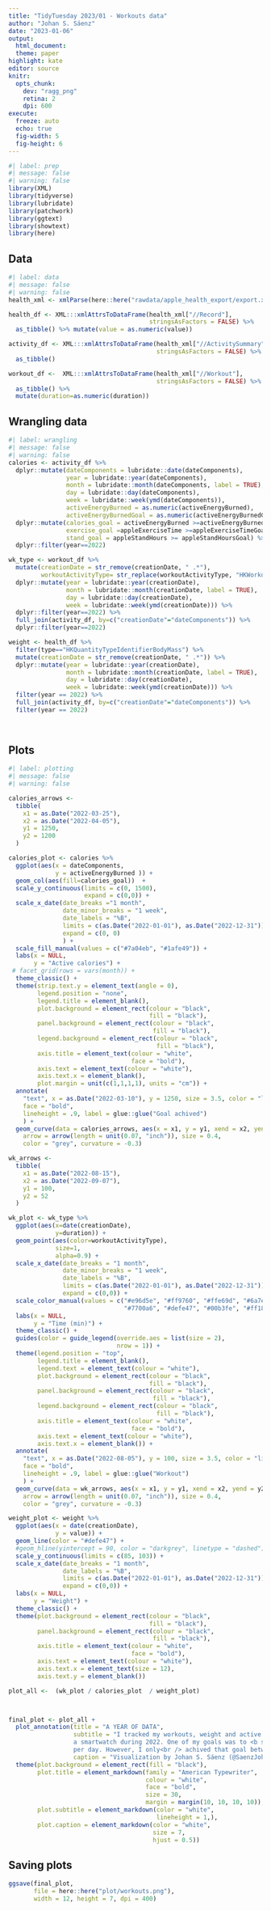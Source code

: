 ```yaml
---
title: "TidyTuesday 2023/01 - Workouts data"
author: "Johan S. Sáenz"
date: "2023-01-06"
output:
  html_document:
  theme: paper
highlight: kate
editor: source
knitr:
  opts_chunk:
    dev: "ragg_png"
    retina: 2
    dpi: 600
execute:
  freeze: auto
  echo: true
  fig-width: 5
  fig-height: 6
---
```


```r
#| label: prep
#| message: false
#| warning: false
library(XML)
library(tidyverse)
library(lubridate)
library(patchwork)
library(ggtext)
library(showtext)
library(here)
```

## Data

```r
#| label: data
#| message: false
#| warning: false
health_xml <- xmlParse(here::here("rawdata/apple_health_export/export.xml"))

health_df <- XML:::xmlAttrsToDataFrame(health_xml["//Record"], 
                                       stringsAsFactors = FALSE) %>%
  as_tibble() %>% mutate(value = as.numeric(value))

activity_df <- XML:::xmlAttrsToDataFrame(health_xml["//ActivitySummary"], 
                                         stringsAsFactors = FALSE) %>% 
  as_tibble()

workout_df <-  XML:::xmlAttrsToDataFrame(health_xml["//Workout"], 
                                         stringsAsFactors = FALSE) %>% 
  as_tibble() %>% 
  mutate(duration=as.numeric(duration))
```

## Wrangling data

```r
#| label: wrangling
#| message: false
#| warning: false
calories <- activity_df %>% 
  dplyr::mutate(dateComponents = lubridate::date(dateComponents),
                year = lubridate::year(dateComponents), 
                month = lubridate::month(dateComponents, label = TRUE), 
                day = lubridate::day(dateComponents),
                week = lubridate::week(ymd(dateComponents)),
                activeEnergyBurned = as.numeric(activeEnergyBurned),
                activeEnergyBurnedGoal = as.numeric(activeEnergyBurnedGoal)) %>% 
  dplyr::mutate(calories_goal = activeEnergyBurned >=activeEnergyBurnedGoal,
                exercise_goal =appleExerciseTime >=appleExerciseTimeGoal,
                stand_goal = appleStandHours >= appleStandHoursGoal) %>% 
  dplyr::filter(year==2022)

wk_type <- workout_df %>% 
  mutate(creationDate = str_remove(creationDate, " .*"),
         workoutActivityType= str_replace(workoutActivityType, "HKWorkoutActivityType", "")) %>% 
  dplyr::mutate(year = lubridate::year(creationDate), 
                month = lubridate::month(creationDate, label = TRUE), 
                day = lubridate::day(creationDate),
                week = lubridate::week(ymd(creationDate))) %>% 
  dplyr::filter(year==2022) %>% 
  full_join(activity_df, by=c("creationDate"="dateComponents")) %>% 
  dplyr::filter(year==2022) 

weight <- health_df %>%
  filter(type=="HKQuantityTypeIdentifierBodyMass") %>% 
  mutate(creationDate = str_remove(creationDate, " .*")) %>% 
  dplyr::mutate(year = lubridate::year(creationDate), 
                month = lubridate::month(creationDate, label = TRUE), 
                day = lubridate::day(creationDate),
                week = lubridate::week(ymd(creationDate))) %>% 
  filter(year == 2022) %>% 
  full_join(activity_df, by=c("creationDate"="dateComponents")) %>% 
  filter(year == 2022) 
  
  
```

## Plots

```r
#| label: plotting
#| message: false
#| warning: false

calories_arrows <-
  tibble(
    x1 = as.Date("2022-03-25"),
    x2 = as.Date("2022-04-05"),
    y1 = 1250,
    y2 = 1200
  )

calories_plot <- calories %>% 
  ggplot(aes(x = dateComponents,
             y = activeEnergyBurned )) +
  geom_col(aes(fill=calories_goal))  +
  scale_y_continuous(limits = c(0, 1500),
                     expand = c(0,0)) +
  scale_x_date(date_breaks ="1 month",
               date_minor_breaks = "1 week",
               date_labels = "%B",
               limits = c(as.Date("2022-01-01"), as.Date("2022-12-31")),
               expand = c(0, 0)
               ) +
  scale_fill_manual(values = c("#7a04eb", "#1afe49")) +
  labs(x = NULL,
       y = "Active calories") +
 # facet_grid(rows = vars(month)) +
  theme_classic() +
  theme(strip.text.y = element_text(angle = 0),
        legend.position = "none",
        legend.title = element_blank(),
        plot.background = element_rect(colour = "black",
                                       fill = "black"),
        panel.background = element_rect(colour = "black",
                                        fill = "black"),
        legend.background = element_rect(colour = "black",
                                         fill = "black"),
        axis.title = element_text(colour = "white",
                                  face = "bold"),
        axis.text = element_text(colour = "white"),
        axis.text.x = element_blank(),
        plot.margin = unit(c(1,1,1,1), units = "cm")) +
  annotate(
    "text", x = as.Date("2022-03-10"), y = 1250, size = 3.5, color = "lightgray",
    face = "bold",
    lineheight = .9, label = glue::glue("Goal achived")
    ) +
  geom_curve(data = calories_arrows, aes(x = x1, y = y1, xend = x2, yend = y2),
    arrow = arrow(length = unit(0.07, "inch")), size = 0.4,
    color = "grey", curvature = -0.3)

wk_arrows <-
  tibble(
    x1 = as.Date("2022-08-15"),
    x2 = as.Date("2022-09-07"),
    y1 = 100,
    y2 = 52
  )

wk_plot <- wk_type %>% 
  ggplot(aes(x=date(creationDate),
             y=duration)) +
  geom_point(aes(color=workoutActivityType), 
             size=1,
             alpha=0.9) +
  scale_x_date(date_breaks = "1 month", 
               date_minor_breaks = "1 week",
               date_labels = "%B",
               limits = c(as.Date("2022-01-01"), as.Date("2022-12-31")),
               expand = c(0,0)) +
  scale_color_manual(values = c("#e96d5e", "#ff9760", "#ffe69d", "#6a7e6a",
                                "#7700a6", "#defe47", "#00b3fe", "#ff184c")) +
  labs(x = NULL,
       y = "Time (min)") +
  theme_classic() +
  guides(color = guide_legend(override.aes = list(size = 2),
                              nrow = 1)) +
  theme(legend.position = "top",
        legend.title = element_blank(),
        legend.text = element_text(colour = "white"),
        plot.background = element_rect(colour = "black",
                                       fill = "black"),
        panel.background = element_rect(colour = "black",
                                        fill = "black"),
        legend.background = element_rect(colour = "black",
                                         fill = "black"),
        axis.title = element_text(colour = "white",
                                  face = "bold"),
        axis.text = element_text(colour = "white"),
        axis.text.x = element_blank()) +
  annotate(
    "text", x = as.Date("2022-08-05"), y = 100, size = 3.5, color = "lightgray",
    face = "bold",
    lineheight = .9, label = glue::glue("Workout")
    ) +
  geom_curve(data = wk_arrows, aes(x = x1, y = y1, xend = x2, yend = y2),
    arrow = arrow(length = unit(0.07, "inch")), size = 0.4,
    color = "grey", curvature = -0.3)

weight_plot <- weight %>% 
  ggplot(aes(x = date(creationDate),
             y = value)) +
  geom_line(color = "#defe47") +
  #geom_hline(yintercept = 90, color = "darkgrey", linetype = "dashed") +
  scale_y_continuous(limits = c(85, 103)) +
  scale_x_date(date_breaks = "1 month",
               date_labels = "%B",
               limits = c(as.Date("2022-01-01"), as.Date("2022-12-31")),
               expand = c(0,0)) +
  labs(x = NULL,
       y = "Weight") +
  theme_classic() +
  theme(plot.background = element_rect(colour = "black",
                                       fill = "black"),
        panel.background = element_rect(colour = "black",
                                        fill = "black"),
        axis.title = element_text(colour = "white",
                                  face = "bold"),
        axis.text = element_text(colour = "white"),
        axis.text.x = element_text(size = 12),
        axis.text.y = element_blank())

plot_all <-  (wk_plot / calories_plot  / weight_plot)



final_plot <- plot_all + 
  plot_annotation(title = "A YEAR OF DATA",
                  subtitle = "I tracked my workouts, weight and active calories using
                  a smartwatch during 2022. One of my goals was to <b style='color:#1afe49'>burn 950 active calories</b> 
                  per day. However, I only<br /> achived that goal between July and August.",
                  caption = "Visualization by Johan S. Sáenz (@SaenzJohanS) • Data collected with AppleWatch") & 
  theme(plot.background = element_rect(fill = "black"),
        plot.title = element_markdown(family = "American Typewriter",
                                      colour = "white",
                                      face = "bold",
                                      size = 30,
                                      margin = margin(10, 10, 10, 10)),
        plot.subtitle = element_markdown(color = "white",
                                         lineheight = 1,),
        plot.caption = element_markdown(color = "white", 
                                        size = 7,
                                        hjust = 0.5))
```

## Saving plots

```r
ggsave(final_plot,
       file = here::here("plot/workouts.png"), 
       width = 12, height = 7, dpi = 400)
```
